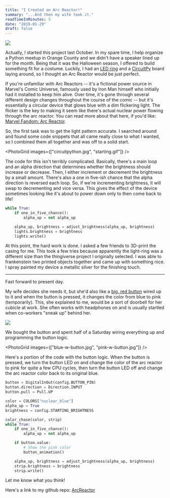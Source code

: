 ```yaml
---
title: "I Created an Arc Reactor!"
summary: "...And then my wife took it."
readTimeInMinutes: 5
date: "2019-01-29"
draft: false
---
```


![](enclosure.gif)

<YouTubeEmbed videoId="qjL10i--TrU" />

Actually, I started this project last October. In my spare time, I help organize a Python meetup in Orange County and we didn't have a speaker lined up for the month. Being that it was the Halloween season, I offered to build something fit for a costume. Luckily, I had an [LED ring](https://www.adafruit.com/product/1586) and a [CircuitPy](https://www.adafruit.com/product/3501) board laying around, so I thought an Arc Reactor would be just perfect.

If you're unfamiliar with Arc Reactors -- it's a fictional power source in Marvel's Comic Universe, famously used by Iron Man himself who initially had it installed to keep him alive. Over time, it's gone through several different design changes throughout the course of the comic -- but it's essentially a circular device that glows blue with a dim flickering light. The flicker is the key to making it seem like there's actual nuclear power flowing through the arc reactor. You can read more about that here, if you'd like: [Marvel Fandom: Arc Reactor](https://marvel.fandom.com/wiki/Arc_Reactor).

So, the first task was to get the light pattern accurate. I searched around and found some code snippets that all came really close to what I wanted, so I combined them all together and was off to a solid start.

<PhotoGrid images={["circuitpython.jpg", "starting.gif"]} />

The code for this isn't terribly complicated. Basically, there's a main loop and an alpha direction that determines whether the brightness should increase or decrease. Then, I either increment or decrement the brightness by a small amount. There's also a one in five-ish chance that the alpha direction is reversed each loop. So, if we're incrementing brightness, it will swap to decrementing and vice versa. This gives the effect of the device sometimes looking like it's about to power down only to then come back to life!

```python
while True:
    if one_in_five_chance():
        alpha_up = not alpha_up

    alpha_up, brightness = adjust_brightness(alpha_up, brightness)
    lights.brightness = brightness
    lights.write()
```

At this point, the hard work is done. I asked a few friends to 3D-print the casing for me. This took a few tries because apparently the light-ring was a different size than the thingiverse project I originally selected. I was able to frankenstein two printed objects together and came up with something nice. I spray painted my device a metallic silver for the finishing touch.

---

Fast forward to present day.

My wife decides she needs it, but she'd also like a [big, red button](https://www.amazon.com/dp/B00CYGTH9I) wired up to it and when the button is pressed, it changes the color from blue to pink (temporarily). This, she explained to me, would be a sort of doorbell for her cubicle at work. She often works with headphones on and is usually startled when co-workers "sneak up" behind her.

![](red-panda.gif)

We bought the button and spent half of a Saturday wiring everything up and programming the button logic.

<PhotoGrid images={["blue-w-button.jpg", "pink-w-button.jpg"]} />

Here's a portion of the code with the button logic. When the button is pressed, we turn the button LED on and change the color of the arc reactor to pink for quite a few CPU cycles, then turn the button LED off and change the arc reactor color back to its original blue.

```python
button = DigitalInOut(config.BUTTON_PIN)
button.direction = Direction.INPUT
button.pull = Pull.UP

color = COLORS["nuclear_blue"]
alpha_up = True
brightness = config.STARTING_BRIGHTNESS

color_chase(color, strip)
while True:
    if one_in_five_chance():
        alpha_up = not alpha_up

    if button.value:
        # Show the pink color
        button_animation()

    alpha_up, brightness = adjust_brightness(alpha_up, brightness)
    strip.brightness = brightness
    strip.write()
```

Let me know what you think!

Here's a link to my github repo: [ArcReactor](https://github.com/WTFox/ArcReactor)
